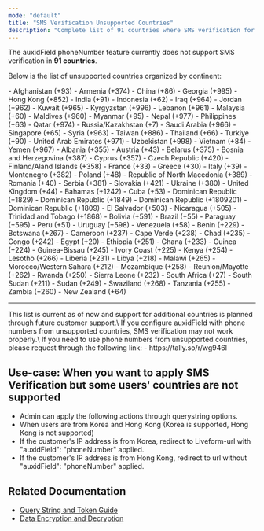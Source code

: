```yaml
---
mode: "default"
title: "SMS Verification Unsupported Countries"
description: "Complete list of 91 countries where SMS verification for auxidField phoneNumber feature is not supported."
---
```


The auxidField phoneNumber feature currently does not support SMS verification in **91 countries**.

Below is the list of unsupported countries organized by continent:

<AccordionGroup>
  <Accordion title="Asia - 29 Countries" icon="globe-asia">
    - Afghanistan (+93)
    - Armenia (+374)
    - China (+86)
    - Georgia (+995)
    - Hong Kong (+852)
    - India (+91)
    - Indonesia (+62)
    - Iraq (+964)
    - Jordan (+962)
    - Kuwait (+965)
    - Kyrgyzstan (+996)
    - Lebanon (+961)
    - Malaysia (+60)
    - Maldives (+960)
    - Myanmar (+95)
    - Nepal (+977)
    - Philippines (+63)
    - Qatar (+974)
    - Russia/Kazakhstan (+7)
    - Saudi Arabia (+966)
    - Singapore (+65)
    - Syria (+963)
    - Taiwan (+886)
    - Thailand (+66)
    - Turkiye (+90)
    - United Arab Emirates (+971)
    - Uzbekistan (+998)
    - Vietnam (+84)
    - Yemen (+967)
  </Accordion>
  
  <Accordion title="Europe - 18 Countries" icon="globe-europe">
    - Albania (+355)
    - Austria (+43)
    - Belarus (+375)
    - Bosnia and Herzegovina (+387)
    - Cyprus (+357)
    - Czech Republic (+420)
    - Finland/Aland Islands (+358)
    - France (+33)
    - Greece (+30)
    - Italy (+39)
    - Montenegro (+382)
    - Poland (+48)
    - Republic of North Macedonia (+389)
    - Romania (+40)
    - Serbia (+381)
    - Slovakia (+421)
    - Ukraine (+380)
    - United Kingdom (+44)
  </Accordion>
  
  <Accordion title="North America/Caribbean - 9 Countries" icon="globe-americas">
    - Bahamas (+1242)
    - Cuba (+53)
    - Dominican Republic (+1829)
    - Dominican Republic (+1849)
    - Dominican Republic (+1809201)
    - Dominican Republic (+1809)
    - El Salvador (+503)
    - Nicaragua (+505)
    - Trinidad and Tobago (+1868)
  </Accordion>
  
  <Accordion title="South America - 6 Countries" icon="globe-americas">
    - Bolivia (+591)
    - Brazil (+55)
    - Paraguay (+595)
    - Peru (+51)
    - Uruguay (+598)
    - Venezuela (+58)
  </Accordion>
  
  <Accordion title="Africa - 28 Countries" icon="globe-africa">
    - Benin (+229)
    - Botswana (+267)
    - Cameroon (+237)
    - Cape Verde (+238)
    - Chad (+235)
    - Congo (+242)
    - Egypt (+20)
    - Ethiopia (+251)
    - Ghana (+233)
    - Guinea (+224)
    - Guinea-Bissau (+245)
    - Ivory Coast (+225)
    - Kenya (+254)
    - Lesotho (+266)
    - Liberia (+231)
    - Libya (+218)
    - Malawi (+265)
    - Morocco/Western Sahara (+212)
    - Mozambique (+258)
    - Reunion/Mayotte (+262)
    - Rwanda (+250)
    - Sierra Leone (+232)
    - South Africa (+27)
    - South Sudan (+211)
    - Sudan (+249)
    - Swaziland (+268)
    - Tanzania (+255)
    - Zambia (+260)
  </Accordion>
  
  <Accordion title="Oceania - 1 Country">
    - New Zealand (+64)
  </Accordion>
</AccordionGroup>

---
<Note>
  This list is current as of now and support for additional countries is planned through future customer support.\
  If you configure auxidField with phone numbers from unsupported countries, SMS verification may not work properly.\
  If you need to use phone numbers from unsupported countries, please request through the following link:
  - https://tally.so/r/wg946l
</Note>

## Use-case: When you want to apply SMS Verification but some users' countries are not supported
- Admin can apply the following actions through querystring options.
- When users are from Korea and Hong Kong (Korea is supported, Hong Kong is not supported)
- If the customer's IP address is from Korea, redirect to Liveform-url with "auxidField": "phoneNumber" applied.
- If the customer's IP address is from Hong Kong, redirect to url without "auxidField": "phoneNumber" applied.



## Related Documentation
- [Query String and Token Guide](/getting-started/en/liveform-url/querystring-and-token-guide)
- [Data Encryption and Decryption](/getting-started/en/encrypt-and-decrypt-data/overview) 